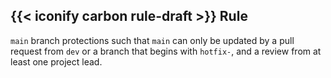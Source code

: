 ::: {.callout-note icon=false}

## {{< iconify carbon rule-draft >}} Rule

`main` branch protections such that `main` can only be updated by a pull request from `dev` or a branch that begins with `hotfix-`, and a review from at least one project lead.
:::